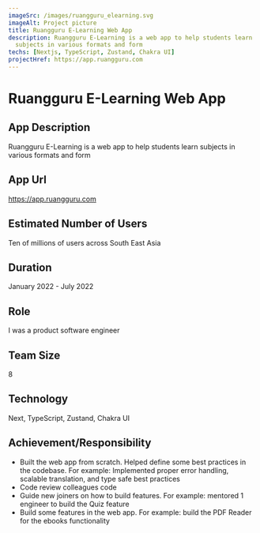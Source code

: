 ```yaml
---
imageSrc: /images/ruangguru_elearning.svg
imageAlt: Project picture
title: Ruangguru E-Learning Web App
description: Ruangguru E-Learning is a web app to help students learn
  subjects in various formats and form
techs: [Nextjs, TypeScript, Zustand, Chakra UI]
projectHref: https://app.ruangguru.com
---
```



<MdImageContainer>
  <Picture
    src="/images/ruangguru_elearning.svg"
    alt="Education app illustration"
    width="770"
    height="730"
  />
</MdImageContainer>

# Ruangguru E-Learning Web App

## App Description

Ruangguru E-Learning is a web app to help students learn
subjects in various formats and form

## App Url

https://app.ruangguru.com

## Estimated Number of Users

Ten of millions of users across South East Asia

## Duration

January 2022 - July 2022

## Role

I was a product software engineer

## Team Size

8

## Technology

Next, TypeScript, Zustand, Chakra UI

## Achievement/Responsibility

- Built the web app from scratch. Helped define some best practices in the codebase. For example: Implemented proper error handling, scalable translation, and type safe best practices
- Code review colleagues code
- Guide new joiners on how to build features. For example: mentored 1 engineer to build the Quiz feature
- Build some features in the web app. For example: build the PDF Reader for the ebooks functionality
